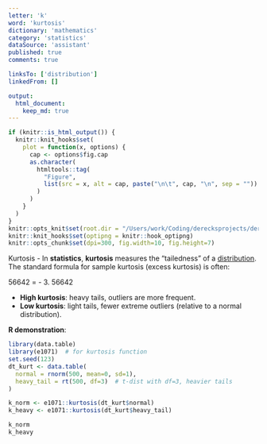 ```yaml
---
letter: 'k'
word: 'kurtosis'
dictionary: 'mathematics'
category: 'statistics'
dataSource: 'assistant'
published: true
comments: true

linksTo: ['distribution']
linkedFrom: []

output:
  html_document:
    keep_md: true
---
```


```r
if (knitr::is_html_output()) {
  knitr::knit_hooks$set(
    plot = function(x, options) {
      cap <- options$fig.cap
      as.character(
        htmltools::tag(
          "Figure",
          list(src = x, alt = cap, paste("\n\t", cap, "\n", sep = ""))
        )
      )
    }
  )
}
knitr::opts_knit$set(root.dir = "/Users/work/Coding/derecksprojects/derecksnotes.com-playground/derecksnotes.com/client/src/app/dictionaries/mathematics/definitions")
knitr::knit_hooks$set(optipng = knitr::hook_optipng)
knitr::opts_chunk$set(dpi=300, fig.width=10, fig.height=7)
```

<a id="kurtosis">Kurtosis</a> - In **statistics**, **kurtosis** measures the “tailedness” of a [distribution](#distribution). The standard formula for sample kurtosis (excess kurtosis) is often:

56642
\mathrm{excess\ kurtosis} = \frac{\sum (x_i - \bar{x})^4 / n}{(\sum (x_i - \bar{x})^2 / n)^2} - 3.
56642

- **High kurtosis**: heavy tails, outliers are more frequent.
- **Low kurtosis**: light tails, fewer extreme outliers (relative to a normal distribution).

**R demonstration**:

```r
library(data.table)
library(e1071)  # for kurtosis function
set.seed(123)
dt_kurt <- data.table(
  normal = rnorm(500, mean=0, sd=1),
  heavy_tail = rt(500, df=3)  # t-dist with df=3, heavier tails
)

k_norm <- e1071::kurtosis(dt_kurt$normal)
k_heavy <- e1071::kurtosis(dt_kurt$heavy_tail)

k_norm
k_heavy
```
